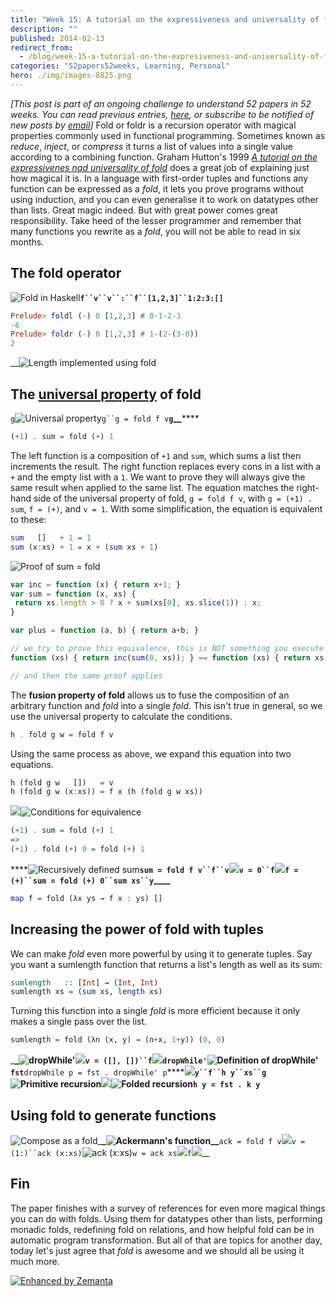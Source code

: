 ```yaml
---
title: "Week 15: A tutorial on the expressiveness and universality of fold"
description: ""
published: 2014-02-13
redirect_from:
  - /blog/week-15-a-tutorial-on-the-expresiveness-and-universality-of-fold/swizec/6514
categories: "52papers52weeks, Learning, Personal"
hero: ./img/images-8825.png
---
```


_\[This post is part of an ongoing challenge to understand 52 papers in 52 weeks. You can read previous entries, [here](http://swizec.com/blog/category/52-papers-in-52-weeks), or subscribe to be notified of new posts by [email](http://swiz.ec/52papers-list)]_ Fold or foldr is a recursion operator with magical properties commonly used in functional programming. Sometimes known as _reduce_, _inject_, or _compress_ it turns a list of values into a single value according to a combining function. Graham Hutton's 1999 [_A tutorial on the expressivenes nad universality of fold_](https://docs.google.com/viewer?url=http%3A%2F%2Fwww.cs.nott.ac.uk%2F%7Egmh%2Ffold.pdf) does a great job of explaining just how magical it is. In a language with first-order tuples and functions any function can be expressed as a _fold_, it lets you prove programs without using induction, and you can even generalise it to work on datatypes other than lists. Great magic indeed. But with great power comes great responsibility. Take heed of the lesser programmer and remember that many functions you rewrite as a _fold_, you will not be able to read in six months.

## The fold operator

![]()![]()![]()![Fold in Haskell](./img/images-8825.png "Fold in Haskell")**` f``v``v``:``f``[1,2,3]``1:2:3:[] `![]()**

```haskell
Prelude> foldl (-) 0 [1,2,3] # 0-1-2-3
-6
Prelude> foldr (-) 0 [1,2,3] # 1-(2-(3-0))
2
```

\_\_![Length implemented using fold](./img/images-8831.png "Length implemented using fold")

## The [universal property](http://en.wikipedia.org/wiki/Universal_property "Universal property") of fold

`g`![Universal property](./img/images-8867.png "Universal property")` g``g = fold f v `**`g`\_\_**\*\*\*\*![]()

```haskell
(+1) . sum = fold (+) 1
```

The left function is a composition of `+1` and `sum`, which sums a list then increments the result. The right function replaces every cons in a list with a `+` and the empty list with a `1`. We want to prove they will always give the same result when applied to the same list. The equation matches the right-hand side of the universal property of fold, `g = fold f v`, with `g = (+1) . sum`, `f = (+)`, and `v = 1`. With some simplification, the equation is equivalent to these:

```haskell
sum   []   + 1 = 1
sum (x:xs) + 1 = x + (sum xs + 1)
```

![Proof of sum = fold](./img/images-8945.png "Proof of sum = fold")

```javascript
var inc = function (x) { return x+1; }
var sum = function (x, xs) {
 return xs.length > 0 ? x + sum(xs[0], xs.slice(1)) : x;
}

var plus = function (a, b) { return a+b; }

// we try to prove this equivalence, this is NOT something you execute :)
function (xs) { return inc(sum(0, xs)); } == function (xs) { return xs.reduce(plus, 1); }

// and then the same proof applies
```

The **fusion property of fold** allows us to fuse the composition of an arbitrary function and _fold_ into a single _fold_. This isn't true in general, so we use the universal property to calculate the conditions.

```haskell
h . fold g w = fold f v
```

Using the same process as above, we expand this equation into two equations.

```haskell
h (fold g w   [])   = v
h (fold g w (x:xs)) = f x (h (fold g w xs))
```

![](./img/images-8947.png)![Conditions for equivalence](./img/images-8948.png "Conditions for equivalence")

```haskell
(+1) . sum = fold (+) 1
=>
(+1) . fold (+) 0 = fold (+) 1
```

\*\*\*\*![Recursively defined sum](./img/images-8950.png "Recursively defined sum")**` sum = fold f v``f``v `![](./img/images-8951.png)` v = 0``f `![](./img/images-8952.png)` f = (+)``sum = fold (+) 0``sum xs``y `\_\_\_\_**

```haskell
map f = fold (λx ys → f x : ys) []
```

## Increasing the power of fold with tuples

We can make _fold_ even more powerful by using it to generate tuples. Say you want a sumlength function that returns a list's length as well as its sum:

```haskell
sumlength   :: [Int] → (Int, Int)
sumlength xs = (sum xs, length xs)
```

Turning this function into a single _fold_ is more efficient because it only makes a single pass over the list.

```haskell
sumlength = fold (λn (x, y) → (n+x, 1+y)) (0, 0)
```

\_**\_![dropWhile'](./img/images-8954.png "dropWhile'")![](./img/images-8955.png)` v = ([], [])``f `![](./img/images-8956.png)`dropWhile'`![Definition of dropWhile'](./img/images-8958.png "Definition of dropWhile'")`fst`**`dropWhile p = fst . dropWhile' p`\*\*\*\*![](./img/images-8959.png)**` y``f``h y``xs``g `![Primitive recursion](./img/images-8960.png "Primitive recursion")![](./img/images-8961.png)![Folded recursion](./img/images-8962.png "Folded recursion")`h y = fst . k y`**

## Using fold to generate functions

![Compose as a fold](./img/images-8963.png "Compose as a fold")\_**\_![Ackermann's function](./img/images-8964.png "Ackermann's function")\_\_**`ack = fold f v`![](./img/images-8966.png)` v = (1:)``ack (x:xs) `![ack (x:xs)](./img/images-8967.png "ack (x:xs)")`w = ack xs`![](./img/images-8968.png)`f`![](./img/images-8969.png)\_\_

## Fin

The paper finishes with a survey of references for even more magical things you can do with folds. Using them for datatypes other than lists, performing monadic folds, redefining fold on relations, and how helpful fold can be in automatic program transformation. But all of that are topics for another day, today let's just agree that _fold_ is awesome and we should all be using it much more.

[![Enhanced by Zemanta](http://img.zemanta.com/zemified_e.png?x-id=cf076e67-d2c7-42cf-90b4-36d260742cba)](http://www.zemanta.com/?px "Enhanced by Zemanta")

